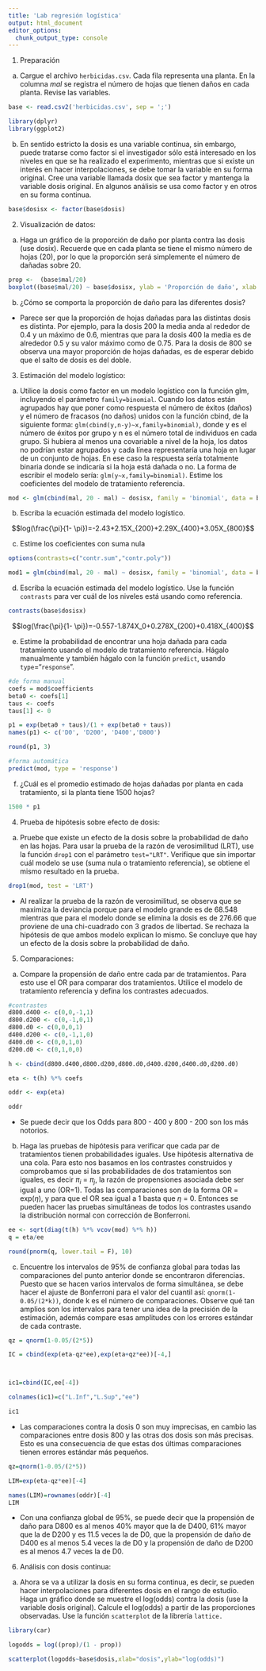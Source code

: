 ```yaml
---
title: 'Lab regresión logística'
output: html_document
editor_options: 
  chunk_output_type: console
---
```


1. Preparación

a. Cargue el archivo `herbicidas.csv`. Cada fila representa una planta. En
la columna *mal* se registra el número de hojas que tienen daños en cada
planta. Revise las variables.

```r
base <- read.csv2('herbicidas.csv', sep = ';')
```

```r
library(dplyr)
library(ggplot2)
```

b. En sentido estricto la dosis es una variable continua, sin embargo, puede
tratarse como factor si el investigador sólo está interesado en los niveles
en que se ha realizado el experimento, mientras que si existe un interés en
hacer interpolaciones, se debe tomar la variable en su forma original. Cree una variable llamada dosix que sea factor y mantenga la variable dosis
original. En algunos análisis se usa como factor y en otros en su forma
continua.

```r
base$dosisx <- factor(base$dosis)
```


2. Visualización de datos:

a. Haga un gráfico de la proporción de daño por planta contra las dosis (use
dosix). Recuerde que en cada planta se tiene el mismo número de hojas
(20), por lo que la proporción será simplemente el número de dañadas
sobre 20.


```r
prop <-  (base$mal/20)
boxplot((base$mal/20) ~ base$dosisx, ylab = 'Proporción de daño', xlab = 'dosis')
```


b. ¿Cómo se comporta la proporción de daño para las diferentes dosis?

+ Parece ser que la proporción de hojas dañadas para las distintas dosis es distinta. Por ejemplo, para la dosis 200 la media anda al rededor de 0.4 y un máximo de 0.6, mientras que para la dosis 400 la media es de alrededor 0.5 y su valor máximo como de 0.75. Para la dosis de 800 se observa una mayor proporción de hojas dañadas, es de esperar debido que el salto de dosis es del doble. 

3. Estimación del modelo logístico:

a. Utilice la dosis como factor en un modelo logístico con la función
glm, incluyendo el parámetro `family=binomial`. Cuando los datos están
agrupados hay que poner como respuesta el número de éxitos (daños)
y el número de fracasos (no daños) unidos con la función cbind, de la
siguiente forma: `glm(cbind(y,n-y)~x,family=binomial)`, donde y es el
número de éxitos por grupo y n es el número total de individuos en cada
grupo. Si hubiera al menos una covariable a nivel de la hoja, los datos no
podrían estar agrupados y cada línea representaría una hoja en lugar de un
conjunto de hojas. En ese caso la respuesta sería totalmente binaria donde
se indicaría si la hoja está dañada o no. La forma de escribir el modelo
sería: `glm(y~x,family=binomial)`. Estime los coeficientes del modelo de
tratamiento referencia.


```r
mod <- glm(cbind(mal, 20 - mal) ~ dosisx, family = 'binomial', data = base)
```

b. Escriba la ecuación estimada del modelo logístico.

$$log(\frac{\pi}{1- \pi})=-2.43+2.15X_{200}+2.29X_{400}+3.05X_{800}$$

c. Estime los coeficientes con suma nula

```r
options(contrasts=c("contr.sum","contr.poly"))

mod1 = glm(cbind(mal, 20 - mal) ~ dosisx, family = 'binomial', data = base)

```

d. Escriba la ecuación estimada del modelo logístico. Use la función
`contrasts` para ver cuál de los niveles está usando como referencia.

```r
contrasts(base$dosisx)
```

$$log(\frac{\pi}{1- \pi})=-0.557-1.874X_0+0.278X_{200}+0.418X_{400}$$

e. Estime la probabilidad de encontrar una hoja dañada para cada
tratamiento usando el modelo de tratamiento referencia. Hágalo
manualmente y también hágalo con la función `predict`, usando
`type`="`response`".

```r
#de forma manual
coefs = mod$coefficients
beta0 <- coefs[1]
taus <- coefs
taus[1] <- 0

p1 = exp(beta0 + taus)/(1 + exp(beta0 + taus))
names(p1) <- c('D0', 'D200', 'D400','D800')

round(p1, 3)

#forma automática
predict(mod, type = 'response')
```

f. ¿Cuál es el promedio estimado de hojas dañadas por planta en cada
tratamiento, si la planta tiene 1500 hojas?

```r
1500 * p1
```

4. Prueba de hipótesis sobre efecto de dosis:

a. Pruebe que existe un efecto de la dosis sobre la probabilidad de daño en
las hojas. Para usar la prueba de la razón de verosimilitud (LRT), use la
función `drop1` con el parámetro `test="LRT"`. Verifique que sin importar
cuál modelo se use (suma nula o tratamiento referencia), se obtiene el
mismo resultado en la prueba.


```r
drop1(mod, test = 'LRT')
```

+ Al realizar la prueba de la razón de verosimilitud, se observa que se maximiza la deviancia porque para el modelo grande es de 68.548 mientras que para el modelo donde se elimina la dosis es de 276.66 que proviene de una chi-cuadrado con 3 grados de libertad. Se rechaza la hipótesis de que ambos modelo explican lo mismo. Se concluye que hay un efecto de la dosis sobre la probabilidad de daño. 

5. Comparaciones:

a. Compare la propensión de daño entre cada par de tratamientos. Para
esto use el OR para comparar dos tratamientos. Utilice el modelo de
tratamiento referencia y defina los contrastes adecuados.


```r
#contrastes
d800.d400 <- c(0,0,-1,1)
d800.d200 <- c(0,-1,0,1)
d800.d0 <- c(0,0,0,1)
d400.d200 <- c(0,-1,1,0)
d400.d0 <- c(0,0,1,0)
d200.d0 <- c(0,1,0,0)

h <- cbind(d800.d400,d800.d200,d800.d0,d400.d200,d400.d0,d200.d0)

eta <- t(h) %*% coefs

oddr <- exp(eta)

oddr
```

- Se puede decir que los Odds para 800 - 400 y 800 - 200 son los más notorios.

b. Haga las pruebas de hipótesis para verificar que cada par de tratamientos
tienen probabilidades iguales. Use hipótesis alternativa de una cola. Para
esto nos basamos en los contrastes construidos y comprobamos que si
las probabilidades de dos tratamientos son iguales, es decir $\pi_i$ = $\pi_j$, la
razón de propensiones asociada debe ser igual a uno (OR=1). Todas las
comparaciones son de la forma OR = exp($\eta$), y para que el OR sea igual
a 1 basta que $\eta$ = 0. Entonces se pueden hacer las pruebas simultáneas
de todos los contrastes usando la distribución normal con corrección de
Bonferroni.

```r
ee <- sqrt(diag(t(h) %*% vcov(mod) %*% h))
q = eta/ee

round(pnorm(q, lower.tail = F), 10)
```

c. Encuentre los intervalos de 95% de confianza global para todas las
comparaciones del punto anterior donde se encontraron diferencias.
Puesto que se hacen varios intervalos de forma simultánea, se debe hacer
el ajuste de Bonferroni para el valor del cuantil así: `qnorm(1-0.05/(2*k))`,
donde k es el número de comparaciones. Observe qué tan amplios son los
intervalos para tener una idea de la precisión de la estimación, además
compare esas amplitudes con los errores estándar de cada contraste.

```r
qz = qnorm(1-0.05/(2*5))

IC = cbind(exp(eta-qz*ee),exp(eta+qz*ee))[-4,]



ic1=cbind(IC,ee[-4])

colnames(ic1)=c("L.Inf","L.Sup","ee")

ic1
```

+ Las comparaciones contra la dosis 0 son muy imprecisas, en cambio las
comparaciones entre dosis 800 y las otras dos dosis son más precisas. Esto es una consecuencia de que estas dos últimas comparaciones tienen errores estándar
más pequeños.


```r
qz=qnorm(1-0.05/(2*5))

LIM=exp(eta-qz*ee)[-4]

names(LIM)=rownames(oddr)[-4]
LIM
```

+ Con una confianza global de 95%, se puede decir que la propensión de daño
para D800 es al menos 40% mayor que la de D400, 61% mayor que la de D200 y
es 11.5 veces la de D0, que la propensión de daño de D400 es al menos 5.4 veces
la de D0 y la propensión de daño de D200 es al menos 4.7 veces la de D0.

6. Análisis con dosis continua:

a. Ahora se va a utilizar la dosis en su forma continua, es decir, se pueden
hacer interpolaciones para diferentes dosis en el rango de estudio. Haga un
gráfico donde se muestre el log(odds) contra la dosis (use la variable dosis
original). Calcule el log(odds) a partir de las proporciones observadas. Use
la función `scatterplot` de la librería `lattice.`

```r
library(car)

logodds = log((prop)/(1 - prop))

scatterplot(logodds~base$dosis,xlab="dosis",ylab="log(odds)")
```







